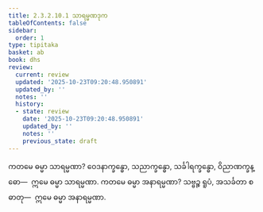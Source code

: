 ```yaml
---
title: 2.3.2.10.1 သာရမ္မဏဒုက
tableOfContents: false
sidebar:
  order: 1
type: tipitaka
basket: ab
book: dhs
review:
  current: review
  updated: '2025-10-23T09:20:48.950891'
  updated_by: ''
  notes: ''
  history:
  - state: review
    date: '2025-10-23T09:20:48.950891'
    updated_by: ''
    notes: ''
    previous_state: draft
---
```



<ReviewStatus review={frontmatter.review} showDetails={true} />

<HypothesisAnnotation frontmatter={frontmatter} />

<DynamicBreadcrumb />

<Division number="1191" book="dhs" e="ch" v="29" p="238">

<Paragraph number="1887" book="dhs">
ကတမေ ဓမ္မာ သာရမ္မဏာ? ဝေဒနာက္ခန္ဓော, သညာက္ခန္ဓော, သင်္ခါရက္ခန္ဓော, ဝိညာဏက္ခန္ဓော—  ဣမေ ဓမ္မာ သာရမ္မဏာ.
</Paragraph>

</Division>
<Division number="1192" book="dhs" e="ch" v="29" p="238">

<Paragraph number="1888" book="dhs">
ကတမေ ဓမ္မာ အနာရမ္မဏာ? သဗ္ဗဉ္စ ရူပံ, အသင်္ခတာ စ ဓာတု—  ဣမေ ဓမ္မာ အနာရမ္မဏာ.
</Paragraph>
</Division>